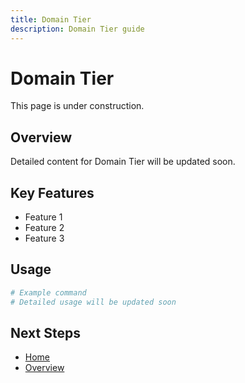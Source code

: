 ```yaml
---
title: Domain Tier
description: Domain Tier guide
---
```


# Domain Tier

This page is under construction.

## Overview

Detailed content for Domain Tier will be updated soon.

## Key Features

- Feature 1
- Feature 2
- Feature 3

## Usage

```bash
# Example command
# Detailed usage will be updated soon
```

## Next Steps

- [Home](/en)
- [Overview](/en/introduction/overview)
